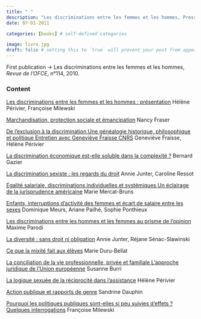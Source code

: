 ```yaml
---
title: " "
description: "Les discriminations entre les femmes et les hommes, Presses de Sciences Po, 2011. ISBN: 9782724612011"
date: 07-01-2011

categories: [books] # self-defined categories

image: livre.jpg
draft: false # setting this to `true` will prevent your post from appearing on your listing page until you're ready!
---
```


First publication -\> Les discriminations entre les femmes et les hommes, *Revue de l'OFCE*, n°114, 2010.

### Content

[Les discriminations entre les femmes et les hommes : présentation](https://www.ofce.sciences-po.fr/pdf/revue/1-114.pdf) Hélène Périvier, Françoise Milewski

[Marchandisation, protection sociale et émancipation](https://www.ofce.sciences-po.fr/pdf/revue/2-114.pdf) Nancy Fraser

[De l'exclusion à la discrimination Une généalogie historique, philosophique et politique Entretien avec Geneviève Fraisse CNRS](https://www.ofce.sciences-po.fr/pdf/revue/3-114.pdf) Geneviève Fraisse, Hélène Périvier

[La discrimination économique est-elle soluble dans la complexité ?](https://www.ofce.sciences-po.fr/pdf/revue/4-114.pdf) Bernard Gazier

[La discrimination sexiste : les regards du droit](https://www.ofce.sciences-po.fr/pdf/revue/5-114.pdf) Annie Junter, Caroline Ressot

[Égalité salariale, discriminations individuelles et systémiques Un éclairage de la jurisprudence américaine](https://www.ofce.sciences-po.fr/pdf/revue/6-114.pdf) Marie Mercat-Bruns

[Enfants, interruptions d'activité des femmes et écart de salaire entre les sexes](https://www.ofce.sciences-po.fr/pdf/revue/7-114.pdf) Dominique Meurs, Ariane Pailhé, Sophie Ponthieux

[Les discriminations entre les hommes et les femmes au prisme de l'opinion](https://www.ofce.sciences-po.fr/pdf/revue/8-114.pdf) Maxime Parodi

[La diversité : sans droit ni obligation](https://www.ofce.sciences-po.fr/pdf/revue/9-114.pdf) Annie Junter, Réjane Sénac-Slawinski

[Ce que la mixité fait aux élèves](https://www.ofce.sciences-po.fr/pdf/revue/10-114.pdf) Marie Duru-Bellat

[La conciliation de la vie professionnelle, privée et familiale L'approche juridique de l'Union européenne](https://www.ofce.sciences-po.fr/pdf/revue/11-114.pdf) Susanne Burri

[La logique sexuée de la réciprocité dans l'assistance](https://www.ofce.sciences-po.fr/pdf/revue/12-114.pdf) Hélène Périvier

[Action publique et rapports de genre](https://www.ofce.sciences-po.fr/pdf/revue/13-114.pdf) Sandrine Dauphin

[Pourquoi les politiques publiques sont-elles si peu suivies d'effets ? Quelques interrogations](https://www.ofce.sciences-po.fr/pdf/revue/14-114.pdf) Françoise Milewski

\
